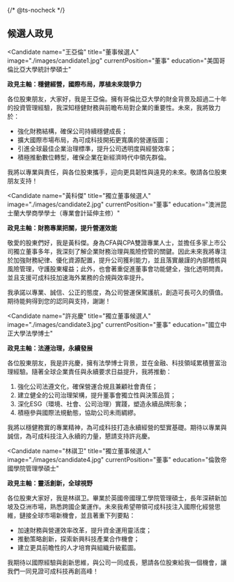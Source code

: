 {/* @ts-nocheck */}

<Section>

## 候選人政見

<SwipeInMobile className='grid lg:grid-cols-2 gap-4 max-w-full'>

<Candidate
  name="王亞倫"
  title="董事候選人"
  image="./images/candidate1.jpg"
  currentPosition="董事"
  education="美国哥倫比亞大學統計學碩士"
>
**政見主軸：穩健經營，國際布局，厚植未來競爭力**

各位股東朋友，大家好，我是王亞倫。擁有哥倫比亞大學的財金背景及超過二十年的投資管理經驗，我深知穩健財務與前瞻布局對企業的重要性。未來，我將致力於：

- 強化財務結構，確保公司持續穩健成長；
- 擴大國際市場布局，為可成科技開拓更寬廣的營運版圖；
- 引進全球最佳企業治理標準，提升公司透明度與經營效率；
- 積極推動數位轉型，確保企業在新經濟時代中領先群倫。

我將以專業與責任，與各位股東攜手，迎向更具韌性與遠見的未來。敬請各位股東朋友支持！
</Candidate>

<Candidate
  name="黃科傑"
  title="獨立董事候選人"
  image="./images/candidate2.jpg"
  currentPosition="董事"
  education="澳洲昆士蘭大學商學學士（專業會計延伸主修）"
>
**政見主軸：財務專業把關，提升營運效能**

敬愛的股東們好，我是黃科傑。身為CFA與CPA雙證專業人士，並擔任多家上市公司獨立董事多年，我深刻了解企業財務治理與風險控管的關鍵。因此未來我將專注於加強財務紀律、優化資源配置，提升公司獲利能力，並且落實嚴謹的內部稽核與風險管理，守護股東權益；此外，也會著重促進董事會功能健全，強化透明問責。並且支援可成科技加速海外業務的合規與效率提升。

我承諾以專業、誠信、公正的態度，為公司營運保駕護航，創造可長可久的價值。期待能夠得到您的認同與支持，謝謝！ 
</Candidate>

<Candidate
  name="許兆慶"
  title="獨立董事候選人"
  image="./images/candidate3.jpg"
  currentPosition="董事"
  education="國立中正大學法學博士"
>
**政見主軸：法遵治理，永續發展**

各位股東朋友，我是許兆慶，擁有法學博士背景，並在金融、科技領域累積豐富治理經驗。隨著全球企業責任與永續要求日益提升，我將推動：

1.	強化公司法遵文化，確保營運合規且兼顧社會責任；
2.	建立健全的公司治理架構，提升董事會獨立性與決策品質；
3.	深化ESG（環境、社會、公司治理）實踐，塑造永續品牌形象；
4.	積極參與國際法規動態，協助公司未雨綢繆。

我將以穩健務實的專業精神，為可成科技打造永續經營的堅實基礎。期待以專業與誠信，為可成科技注入永續的力量，懇請支持許兆慶。
</Candidate>

<Candidate
  name="林祺卫"
  title="獨立董事候選人"
  image="./images/candidate4.jpg"
  currentPosition="董事"
  education="倫敦帝國學院管理學碩士"
>
**政見主軸：靈活創新，全球視野**

各位股東大家好，我是林祺卫。畢業於英國帝國理工學院管理碩士，長年深耕新加坡及亞洲市場，熟悉跨國企業運作。未來我希望帶領可成科技注入國際化經營思維，鏈接全球市場新機會，並且著重下列要點：

- 加速財務與營運效率改革，提升資金運用靈活度；
- 推動策略創新，探索新興科技產業合作機會；
- 建立更具前瞻性的人才培育與組織升級藍圖。

我期待以國際經驗與創新思維，與公司一同成長，懇請各位股東給我一個機會，讓我們一同見證可成科技再創高峰！

</Candidate>

</SwipeInMobile>

</Section>
